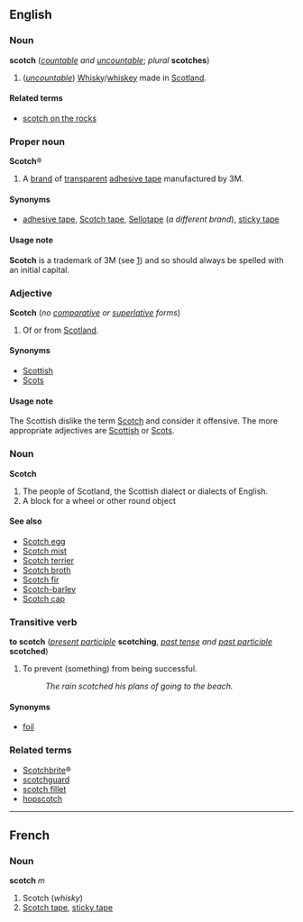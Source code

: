 ==English==
===Noun===
'''scotch''' (''[[countable]] and [[uncountable]]''; ''plural'' '''scotches''')

#(''[[uncountable]]'') [[Whisky]]/[[whiskey]] made in [[Scotland]].

====Related terms====
*[[scotch on the rocks]]

===Proper noun===
'''Scotch'''&reg;

#A [[brand]] of [[transparent]] [[adhesive tape]] manufactured by 3M.

====Synonyms====
*[[adhesive tape]], [[Scotch tape]], [[Sellotape]] (''a different brand''), [[sticky tape]]

====Usage note====
'''Scotch''' is a trademark of 3M (see [http://www.3m.com/legal.jhtml]) and so should always be spelled with an initial capital.

===Adjective===
'''Scotch''' (''no [[comparative]] or [[superlative]] forms'')

#Of or from [[Scotland]].

====Synonyms====
*[[Scottish]]
*[[Scots]]

====Usage note====
The Scottish dislike the term [[Scotch]] and consider it offensive.  The more appropriate adjectives are [[Scottish]] or [[Scots]].
===Noun===
'''Scotch'''
#The people of Scotland, the Scottish dialect or dialects of English.
#A block for a wheel or other round object

====See also====
*[[Scotch egg]]
*[[Scotch mist]]
*[[Scotch terrier]]
*[[Scotch broth]]
*[[Scotch fir]]
*[[Scotch-barley]]
*[[Scotch cap]]

===Transitive verb===
'''to scotch''' (''[[present participle]]'' '''scotching''', ''[[past tense]] and [[past participle]]'' '''scotched''')

#To prevent (something) from being successful.
#:''The rain scotched his plans of going to the beach.''

====Synonyms====
*[[foil]]

===Related terms===
*[[Scotchbrite]]&reg;<!-- related to which sense? capitalised? -->
*[[scotchguard]]<!-- related to which sense? capitalised? -->
*[[scotch fillet]]<!-- related to which sense? capitalised? -->
*[[hopscotch]]

----

==French==
===Noun===
'''scotch''' ''m''

#Scotch (''whisky'')
#[[Scotch tape]], [[sticky tape]]